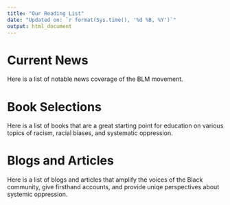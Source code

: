 ```yaml
---
title: "Our Reading List"
date: "Updated on: `r format(Sys.time(), '%d %B, %Y')`"
output: html_document
---
```


# Current News 

Here is a list of notable news coverage of the BLM movement.

# Book Selections 

Here is a list of books that are a great starting point for education on various topics of racism, racial biases, and systematic oppression.

# Blogs and Articles

Here is a list of blogs and articles that amplify the voices of the Black community, give firsthand accounts, and provide uniqe perspectives about systemic oppression.

